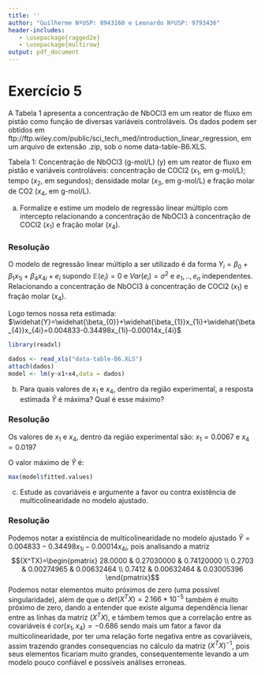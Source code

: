 ```yaml
---
title: ''
author: "Guilherme NºUSP: 8943160 e Leonardo NºUSP: 9793436"
header-includes:
   - \usepackage{ragged2e}
   - \usepackage{multirow}
output: pdf_document
---
```


# Exercício 5

A Tabela 1 apresenta a concentração de NbOCl3 em um reator de fluxo em pistão como função de diversas variáveis controláveis. Os dados podem ser obtidos em ftp://ftp.wiley.com/public/sci_tech_med/introduction_linear_regression, em um arquivo de extensão .zip, sob o nome data-table-B6.XLS.

\center
Tabela 1: Concentração de NbOCl3 (g-mol/L) (y) em um reator de fluxo em pistão e variáveis controláveis: concentração de COCl2 ($x_1$, em g-mol/L); tempo ($x_2$, em segundos); densidade molar ($x_3$, em g-mol/L) e fração molar de CO2 ($x_4$, em g-mol/L).

\begin{tabular}{ccccc}
\hline
\textbf{y} & \textbf{x1} & \textbf{x2} & \textbf{x3} & \textbf{x4} \\ \hline
0,00045 & 0,0105 & 90,9 & 0,0164 & 0,0177 \\
0,00045 & 0,011 & 84,6 & 0,0165 & 0,0172 \\
0,000473 & 0,0106 & 88,9 & 0,0164 & 0,0157 \\
0,000507 & 0,0116 & 488,7 & 0,0187 & 0,0082 \\
0,000457 & 0,0121 & 454,4 & 0,0187 & 0,007 \\
0,000452 & 0,0123 & 439,2 & 0,0187 & 0,0065 \\
0,000453 & 0,0122 & 447,1 & 0,0186 & 0,0071 \\
0,000426 & 0,0122 & 451,6 & 0,0187 & 0,0062 \\
0,001215 & 0,0123 & 487,8 & 0,0192 & 0,0153 \\
0,001256 & 0,0122 & 467,6 & 0,0192 & 0,0129 \\
0,001145 & 0,0094 & 95,4 & 0,0163 & 0,0354 \\
0,001085 & 0,01 & 87,1 & 0,0162 & 0,0342 \\
0,001066 & 0,0101 & 82,7 & 0,0162 & 0,0323 \\
0,001111 & 0,0099 & 87 & 0,0163 & 0,0337 \\
0,001364 & 0,011 & 516,4 & 0,019 & 0,0161 \\
0,001254 & 0,0117 & 488,4 & 0,0189 & 0,0149 \\
0,001396 & 0,011 & 534,5 & 0,0189 & 0,0163 \\
0,001575 & 0,0104 & 542,3 & 0,0189 & 0,0164 \\
0,001615 & 0,0067 & 98,8 & 0,0163 & 0,0379 \\
0,001733 & 0,0066 & 84,8 & 0,0162 & 0,036 \\
0,002753 & 0,0044 & 69,6 & 0,0163 & 0,0327 \\
\multicolumn{1}{l}{0,003186} & \multicolumn{1}{l}{0,0073} & \multicolumn{1}{l}{436,9} & \multicolumn{1}{l}{0,0189} & \multicolumn{1}{l}{0,0263} \\
\multicolumn{1}{l}{0,003227} & \multicolumn{1}{l}{0,0078} & \multicolumn{1}{l}{406,3} & \multicolumn{1}{l}{0,0192} & \multicolumn{1}{l}{0,02} \\
\multicolumn{1}{l}{0,003469} & \multicolumn{1}{l}{0,0067} & \multicolumn{1}{l}{447,9} & \multicolumn{1}{l}{0,0192} & \multicolumn{1}{l}{0,0197} \\
\multicolumn{1}{l}{0,001911} & \multicolumn{1}{l}{0,0091} & \multicolumn{1}{l}{58,5} & \multicolumn{1}{l}{0,0164} & \multicolumn{1}{l}{0,0331} \\
\multicolumn{1}{l}{0,002588} & \multicolumn{1}{l}{0,0079} & \multicolumn{1}{l}{394,3} & \multicolumn{1}{l}{0,0177} & \multicolumn{1}{l}{0,0674} \\
\multicolumn{1}{l}{0,002635} & \multicolumn{1}{l}{0,0068} & \multicolumn{1}{l}{461} & \multicolumn{1}{l}{0,0174} & \multicolumn{1}{l}{0,077} \\
\multicolumn{1}{l}{0,002725} & \multicolumn{1}{l}{0,0065} & \multicolumn{1}{l}{469,2} & \multicolumn{1}{l}{0,0173} & \multicolumn{1}{l}{0,078} \\ \hline
\end{tabular}

\justify

(a) Formalize e estime um modelo de regressão linear múltiplo com intercepto relacionando a concentração
de NbOCl3 à concentração de COCl2 $(x_1)$ e fração molar $(x_4)$.

### Resolução

O modelo de regressão linear múltiplo a ser utilizado é da forma $Y_{i}=\beta_{0}+\beta_{1}x_{1i}+\beta_{4}x_{4i}+e_{i}$ supondo $\mathbb{E}(e_{i})=0$ e $Var(e_{i})=\sigma^2$ e $e_1,..,e_n$ independentes. Relacionando a concentração de NbOCl3 à concentração de COCl2 $(x_1)$ e fração molar $(x_4)$.

Logo temos nossa reta estimada: $\widehat{Y}=\widehat{\beta_{0}}+\widehat{\beta_{1}}x_{1i}+\widehat{\beta_{4}}x_{4i}=0.004833-0.34498x_{1i}-0.00014x_{4i}$

```r
library(readxl)

dados <- read_xls("data-table-B6.XLS")
attach(dados)
model <- lm(y~x1+x4,data = dados)
```
\newpage
(b) Para quais valores de $x_1$ e $x_4$, dentro da região experimental, a resposta estimada $\widehat{Y}$ é máxima? Qual é esse máximo?

### Resolução

Os valores de $x_1$ e $x_4$, dentro da região experimental são: $x_1=0.0067$ e $x_4=0.0197$

O valor máximo de $\widehat{Y}$ é:

```r
max(model$fitted.values)
```


(c) Estude as covariáveis e argumente a favor ou contra existência de multicolinearidade no modelo ajustado.

### Resolução

Podemos notar a existência de multicolinearidade no modelo ajustado $\widehat{Y}=0.004833-0.34498x_{1i}-0.00014x_{4i}$, pois analisando a matriz $$(X^TX)=\begin{pmatrix} 28.0000 & 0.27030000 & 0.74120000 \\ 0.2703  & 0.00274965 & 0.00632464 \\ 0.7412  & 0.00632464 & 0.03005396 \end{pmatrix}$$ Podemos notar elementos muito próximos de zero (uma possível singularidade), além de que o $det(X^TX)=2.166*10^{-5}$ também é muito próximo de zero, dando a entender que existe alguma dependência lienar entre as linhas da matriz $(X^TX)$, e támbem temos que a correlação entre as covariáveis é $cor(x_1,x_4)=-0.686$ sendo mais um fator a favor da multicolinearidade, por ter uma relação forte negativa entre as covariáveis, assim trazendo grandes consequencias no cálculo da matriz $(X^TX)^{-1}$, pois seus elementos ficariam muito grandes, consequentemente levando a um modelo pouco confiável e possíveis análises erroneas.
